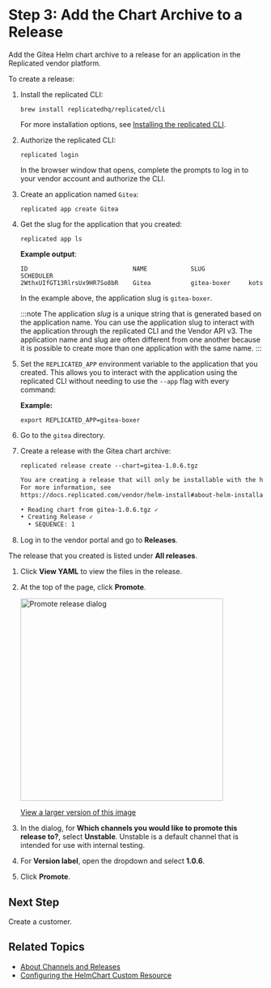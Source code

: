 # Step 3: Add the Chart Archive to a Release

Add the Gitea Helm chart archive to a release for an application in the Replicated vendor platform.

To create a release:

1. Install the replicated CLI:

   ```
   brew install replicatedhq/replicated/cli
   ```
   For more installation options, see [Installing the replicated CLI](/reference/replicated-cli-installing).

1. Authorize the replicated CLI:

   ```
   replicated login
   ```
   In the browser window that opens, complete the prompts to log in to your vendor account and authorize the CLI.

1. Create an application named `Gitea`:

   ```
   replicated app create Gitea
   ```

1. Get the slug for the application that you created:

   ```
   replicated app ls
   ```
   **Example output**:
   ```
   ID                             NAME            SLUG            SCHEDULER
   2WthxUIfGT13RlrsUx9HR7So8bR    Gitea           gitea-boxer     kots
   ```
   In the example above, the application slug is `gitea-boxer`.

   :::note
   The application _slug_ is a unique string that is generated based on the application name. You can use the application slug to interact with the application through the replicated CLI and the Vendor API v3. The application name and slug are often different from one another because it is possible to create more than one application with the same name.
   :::

1. Set the `REPLICATED_APP` environment variable to the application that you created. This allows you to interact with the application using the replicated CLI without needing to use the `--app` flag with every command:

   **Example:**

   ```
   export REPLICATED_APP=gitea-boxer
   ```

1. Go to the `gitea` directory.

1. Create a release with the Gitea chart archive:

   ```
   replicated release create --chart=gitea-1.0.6.tgz
   ```
   ```bash
   You are creating a release that will only be installable with the helm CLI.
   For more information, see
   https://docs.replicated.com/vendor/helm-install#about-helm-installations-with-replicated

   • Reading chart from gitea-1.0.6.tgz ✓
   • Creating Release ✓
     • SEQUENCE: 1
   ```

1. Log in to the vendor portal and go to **Releases**.

  The release that you created is listed under **All releases**.

1. Click **View YAML** to view the files in the release.

1. At the top of the page, click **Promote**.

   <img alt="Promote release dialog" src="/images/release-promote.png" width="400px"/>

   [View a larger version of this image](/images/release-promote.png) 

1. In the dialog, for **Which channels you would like to promote this release to?**, select **Unstable**. Unstable is a default channel that is intended for use with internal testing.

1. For **Version label**, open the dropdown and select **1.0.6**.

1. Click **Promote**.


## Next Step

Create a customer.

## Related Topics

* [About Channels and Releases](/vendor/releases-about)
* [Configuring the HelmChart Custom Resource](/vendor/helm-native-v2-using)